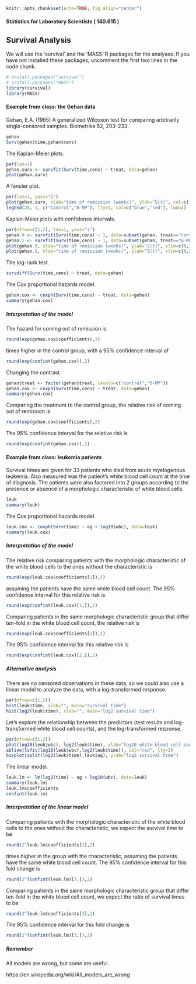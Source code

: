 ```r
knitr::opts_chunk$set(echo=TRUE, fig.align="center")
```

#### Statistics for Laboratory Scientists ( 140.615 )

## Survival Analysis

We will use the 'survival' and the 'MASS' R packages for the analyses. If you have not installed these packages, uncomment the first two lines in the code chunk. 

```r
# install.packages("survival") 
# install.packages("MASS") 
library(survival)
library(MASS)
```

#### Example from class: the Gehan data

Gehan, E.A. (1965) 
A generalized Wilcoxon test for comparing arbitrarily single-censored samples. 
Biometrika 52, 203–233.

```r
gehan
Surv(gehan$time,gehan$cens)
```

The Kaplan-Meier plots.

```r
par(las=1)
gehan.surv <- survfit(Surv(time,cens) ~ treat, data=gehan)
plot(gehan.surv)
```

A fancier plot.

```r
par(las=1, yaxs="i")
plot(gehan.surv, xlab="time of remission (weeks)", ylab="S(t)", col=c("red","blue"), ylim=c(0,1.05), lwd=2) 
legend(25, 1, c("Control","6-MP"), lty=1, col=c("blue","red"), lwd=2) 
```

Kaplan-Meier plots with confidence intervals.

```r
par(mfrow=c(1,2), las=1, yaxs="i")
gehan.0 <- survfit(Surv(time,cens) ~ 1, data=subset(gehan, treat=="control"))
gehan.1 <- survfit(Surv(time,cens) ~ 1, data=subset(gehan, treat=="6-MP"))
plot(gehan.0, xlab="time of remission (weeks)", ylab="S(t)", xlim=c(0,35), ylim=c(0,1.05), col=c("blue")) 
plot(gehan.1, xlab="time of remission (weeks)", ylab="S(t)", xlim=c(0,35), ylim=c(0,1.05), col=c("red")) 
```

The log-rank test.

```r
survdiff(Surv(time,cens) ~ treat, data=gehan)
```

The Cox proportional hazards model.

```r
gehan.cox <- coxph(Surv(time,cens) ~ treat, data=gehan)
summary(gehan.cox)
```

##### Interpretation of the model

The hazard for coming out of remission is

```r
round(exp(gehan.cox$coefficients),2)
```

times higher in the control group, with a 95% confidence interval of

```r
round(exp(confint(gehan.cox)),2)
```

Changing the contrast.

```r
gehan$treat <- factor(gehan$treat, levels=c("control","6-MP"))
gehan.cox <- coxph(Surv(time,cens) ~ treat, data=gehan)
summary(gehan.cox)
```

Comparing the treatment to the control group, the relative risk of coming out of remission is

```r
round(exp(gehan.cox$coefficients),2)
```

The 95% confidence interval for the relative risk is

```r
round(exp(confint(gehan.cox)),2)
```

#### Example from class: leukemia patients

Survival times are given for 33 patients who died from acute myelogenous leukemia. Also measured was the patient's white blood cell count at the time of diagnosis. The patients were also factored into 2 groups according to the presence or absence of a morphologic characteristic of white blood cells. 

```r
leuk
summary(leuk)
```

The Cox proportional hazards model.

```r
leuk.cox <- coxph(Surv(time) ~ ag + log10(wbc), data=leuk)
summary(leuk.cox)
```

##### Interpretation of the model

The relative risk comparing patients with the morphologic characteristic of the white blood cells to the ones without the characteristic is

```r
round(exp(leuk.cox$coefficients[1]),2)
```

assuming the patients have the same white blood cell count. The 95% confidence interval for this relative risk is

```r
round(exp(confint(leuk.cox)[1,]),2)
```

Comparing patients in the same morphologic characteristic group that differ ten-fold in the white blood cell count, the relative risk is

```r
round(exp(leuk.cox$coefficients[2]),2)
```

The 95% confidence interval for this relative risk is

```r
round(exp(confint(leuk.cox)[2,]),2)
```

##### Alternative analysis

There are no censored observations in these data, so we could also use a linear model to analyze the data, with a log-transformed response.

```r
par(mfrow=c(1,2))
hist(leuk$time, xlab="", main="survival time")
hist(log2(leuk$time), xlab="", main="log2 survival time")
```

Let's explore the relationship between the predictors (test results and log-transformed white blood cell counts), and the log-transformed response.

```r
par(mfrow=c(1,2))
plot(log10(leuk$wbc), log2(leuk$time), xlab="log10 white blood cell count", ylab="log2 survival time")
abline(lsfit(log10(leuk$wbc),log2(leuk$time)), col="red", lty=2)
boxplot(split(log2(leuk$time),leuk$ag), ylab="log2 survival time")
```

The linear model.

```r
leuk.lm <- lm(log2(time) ~ ag + log10(wbc), data=leuk)
summary(leuk.lm)
leuk.lm$coefficients
confint(leuk.lm)
```

##### Interpretation of the linear model

Comparing patients with the morphologic characteristic of the white blood cells to the ones without the characteristic, we expect the survival time to be 

```r
round(2^leuk.lm$coefficients[2],2)
```

times higher in the group with the characteristic, assuming the patients have the same white blood cell count. The 95% confidence interval for this fold change is

```r
round(2^(confint(leuk.lm)[2,]),2)
```

Comparing patients in the same morphologic characteristic group that differ ten-fold in the white blood cell count, we expect the ratio of survival times to be

```r
round(2^leuk.lm$coefficients[3],2)
```

The 95% confidence interval for this fold change is

```r
round(2^(confint(leuk.lm)[3,]),2)
```

##### Remember

All models are wrong, but some are useful.

https://en.wikipedia.org/wiki/All_models_are_wrong

